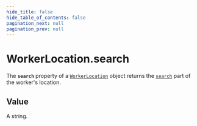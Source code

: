 ```yaml
---
hide_title: false
hide_table_of_contents: false
pagination_next: null
pagination_prev: null
---
```

# WorkerLocation.search

The **`search`** property of a [`WorkerLocation`](../../globals/WorkerLocation/WorkerLocation.mdx) object returns the [`search`](../../globals/URL/prototype/search.mdx) part of the worker's location.

## Value

A string.

